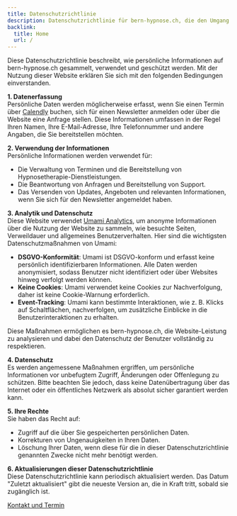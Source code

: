 ```yaml
---
title: Datenschutzrichtlinie
description: Datenschutzrichtlinie für bern-hypnose.ch, die den Umgang mit persönlichen Daten beschreibt.
backlink:
  title: Home
  url: /
---
```


Diese Datenschutzrichtlinie beschreibt, wie persönliche Informationen auf bern-hypnose.ch gesammelt, verwendet und geschützt werden. Mit der Nutzung dieser Website erklären Sie sich mit den folgenden Bedingungen einverstanden.

**1. Datenerfassung**  
Persönliche Daten werden möglicherweise erfasst, wenn Sie einen Termin über [Calendly](https://calendly.com) buchen, sich für einen Newsletter anmelden oder über die Website eine Anfrage stellen. Diese Informationen umfassen in der Regel Ihren Namen, Ihre E-Mail-Adresse, Ihre Telefonnummer und andere Angaben, die Sie bereitstellen möchten.

**2. Verwendung der Informationen**  
Persönliche Informationen werden verwendet für:
- Die Verwaltung von Terminen und die Bereitstellung von Hypnosetherapie-Dienstleistungen.
- Die Beantwortung von Anfragen und Bereitstellung von Support.
- Das Versenden von Updates, Angeboten und relevanten Informationen, wenn Sie sich für den Newsletter angemeldet haben.

**3. Analytik und Datenschutz**  
Diese Website verwendet [Umami Analytics](https://umami.is/), um anonyme Informationen über die Nutzung der Website zu sammeln, wie besuchte Seiten, Verweildauer und allgemeines Benutzerverhalten. Hier sind die wichtigsten Datenschutzmaßnahmen von Umami:
   - **DSGVO-Konformität**: Umami ist DSGVO-konform und erfasst keine persönlich identifizierbaren Informationen. Alle Daten werden anonymisiert, sodass Benutzer nicht identifiziert oder über Websites hinweg verfolgt werden können.
   - **Keine Cookies**: Umami verwendet keine Cookies zur Nachverfolgung, daher ist keine Cookie-Warnung erforderlich.
   - **Event-Tracking**: Umami kann bestimmte Interaktionen, wie z. B. Klicks auf Schaltflächen, nachverfolgen, um zusätzliche Einblicke in die Benutzerinteraktionen zu erhalten.

Diese Maßnahmen ermöglichen es bern-hypnose.ch, die Website-Leistung zu analysieren und dabei den Datenschutz der Benutzer vollständig zu respektieren.

**4. Datenschutz**  
Es werden angemessene Maßnahmen ergriffen, um persönliche Informationen vor unbefugtem Zugriff, Änderungen oder Offenlegung zu schützen. Bitte beachten Sie jedoch, dass keine Datenübertragung über das Internet oder ein öffentliches Netzwerk als absolut sicher garantiert werden kann.

**5. Ihre Rechte**  
Sie haben das Recht auf:
- Zugriff auf die über Sie gespeicherten persönlichen Daten.
- Korrekturen von Ungenauigkeiten in Ihren Daten.
- Löschung Ihrer Daten, wenn diese für die in dieser Datenschutzrichtlinie genannten Zwecke nicht mehr benötigt werden.

**6. Aktualisierungen dieser Datenschutzrichtlinie**  
Diese Datenschutzrichtlinie kann periodisch aktualisiert werden. Das Datum "Zuletzt aktualisiert" gibt die neueste Version an, die in Kraft tritt, sobald sie zugänglich ist.

<a
data-umami-event="Button Kontakt"
href="/kontakt/"
class="inline-flex items-center justify-center px-6 py-3 text-base leading-tight font-bold text-red-600 bg-transparent border border-red-600 rounded-full transition hover:bg-red-500 hover:text-red-50 no-underline"
onclick="document.app.emitEvent('mouseDown', 'trigger-to-contact');">Kontakt und Termin</a>

